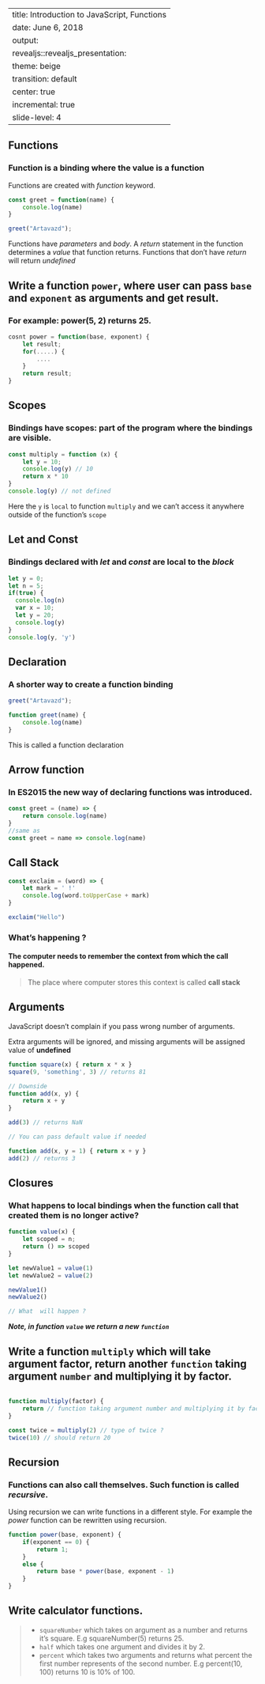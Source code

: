 
---
title: Introduction to JavaScript, Functions
date: June 6, 2018
output:
    revealjs::revealjs_presentation:
        theme: beige
        transition: default
        center: true
        incremental: true
        slide-level: 4
---

## Functions
### Function is a binding where the value is a function
Functions are created with *function* keyword.

```javascript
const greet = function(name) {
    console.log(name)
}

greet("Artavazd");

```

Functions have *parameters* and *body*.
A *return* statement in the function determines a *value* that function returns.
Functions that don't have *return* will return *undefined*

## Write a function `power`, where user can pass `base` and `exponent` as arguments and get result.
### For example: power(5, 2) returns 25.

```javascript
cosnt power = function(base, exponent) {
    let result;
    for(.....) {
        ....
    }
    return result;
}

```


## Scopes
### Bindings have scopes: part of the program where the bindings are visible.

```javascript
const multiply = function (x) {
    let y = 10;
    console.log(y) // 10
    return x * 10
}
console.log(y) // not defined
```
 Here the `y` is `local` to function `multiply` and we can't access it anywhere outside of the function's `scope`

## Let and Const
### Bindings declared with *let* and *const* are local to the *block*

```javascript
let y = 0;
let n = 5;
if(true) {
  console.log(n)
  var x = 10;
  let y = 20;
  console.log(y)
}
console.log(y, 'y')
```

## Declaration
### A shorter way to create a function binding

```javascript
greet("Artavazd");

function greet(name) {
    console.log(name)
}
```
This is called a function declaration

## Arrow function
### In ES2015 the new way of declaring functions was introduced.

```javascript
const greet = (name) => {
    return console.log(name)
}
//same as
const greet = name => console.log(name)
```

## Call Stack

```javascript
const exclaim = (word) => {
    let mark = ' !'
    console.log(word.toUpperCase + mark)
}

exclaim("Hello")
```

### What's happening ?

#### The computer needs to remember the context from which the call happened.

> The place where computer stores this context is called **call stack**

## Arguments

JavaScript doesn't complain if you pass wrong number of arguments.

Extra arguments will be ignored, and missing arguments will be assigned value of **undefined**

```javascript
function square(x) { return x * x }
square(9, 'something', 3) // returns 81

// Downside
function add(x, y) {
    return x + y
}

add(3) // returns NaN

// You can pass default value if needed

function add(x, y = 1) { return x + y }
add(2) // returns 3
```

## Closures

### What happens to local bindings when the function call that created them is no longer active?


```javascript
function value(x) {
    let scoped = n;
    return () => scoped
}

let newValue1 = value(1)
let newValue2 = value(2)

newValue1()
newValue2()

// What  will happen ?

```

***Note, in function `value` we return a new `function`***

## Write a function `multiply` which will take argument factor, return another `function` taking argument `number` and multiplying it by factor.

```javascript

function multiply(factor) {
    return // function taking argument number and multiplying it by factor
}

const twice = multiply(2) // type of twice ?
twice(10) // should return 20
```

## Recursion
### Functions can also call themselves. Such function is called *recursive*.
Using recursion we can write functions in a different style. For example the *power* function can be rewritten using recursion.

```javascript
function power(base, exponent) {
    if(exponent == 0) {
        return 1;
    }
    else {
        return base * power(base, exponent - 1)
    }
}
```


## Write calculator functions.

> - `squareNumber` which takes on argument as a number and returns it's square. E.g squareNumber(5) returns 25.
> - `half` which takes one argument and divides it by 2.
> - `percent` which takes two arguments and returns what percent the first number represents of the second number. E.g percent(10, 100) returns 10 is 10% of 100.
